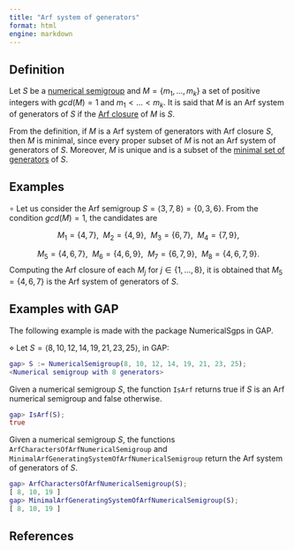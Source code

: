 ```yaml
---
title: "Arf system of generators"
format: html
engine: markdown
---
```


<!--  -->

## Definition

Let $S$ be a [numerical semigroup](Numerical-semigroup.qmd) and $M = \{m_1, \ldots, m_k\}$ a set of positive integers with $gcd(M) = 1$ and $m_1 < \ldots < m_k$. It is said that $M$ is an Arf system of generators of $S$ if the [Arf closure](Arf-closure.qmd) of $M$ is $S$.

From the definition, if $M$ is a Arf system of generators with Arf closure $S$, then $M$ is minimal, since every proper subset of $M$ is not an Arf system of generators of $S$. Moreover, $M$ is unique and is a subset of the [minimal set of generators](Minimal-set-of-generators.qmd) of $S$.

## Examples

$\circ$ Let us consider the Arf semigroup $S = \langle 3, 7, 8 \rangle = \{0, 3, 6\}$. From the condition $gcd(M) = 1$, the candidates are

$$
M_1 = \{4, 7\}, ~~ M_2 = \{4, 9\}, ~~ M_3 = \{6, 7\}, ~~ M_4 = \{7,9\},
$$

$$
M_5 = \{4, 6, 7\}, ~~ M_6 = \{4, 6, 9\}, ~~ M_7 = \{6, 7, 9\}, ~~ M_8 = \{4, 6, 7, 9\}.
$$ Computing the Arf closure of each $M_j$ for $j \in \{1, \dots, 8\}$, it is obtained that $M_5 = \{4, 6, 7\}$ is the Arf system of generators of $S$.

## Examples with GAP

The following example is made with the package NumericalSgps in GAP.

$\diamond$ Let $S = \langle 8, 10, 12, 14, 19, 21, 23, 25 \rangle$, in GAP:

``` gap
gap> S := NumericalSemigroup(8, 10, 12, 14, 19, 21, 23, 25);
<Numerical semigroup with 8 generators>
```

Given a numerical semigroup $S$, the function `IsArf` returns true if $S$ is an Arf numerical semigroup and false otherwise.

``` gap
gap> IsArf(S);
true
```

Given a numerical semigroup $S$, the functions `ArfCharactersOfArfNumericalSemigroup` and `MinimalArfGeneratingSystemOfArfNumericalSemigroup` return the Arf system of generators of $S$.

``` gap
gap> ArfCharactersOfArfNumericalSemigroup(S);
[ 8, 10, 19 ]
gap> MinimalArfGeneratingSystemOfArfNumericalSemigroup(S);
[ 8, 10, 19 ]
```

## References
